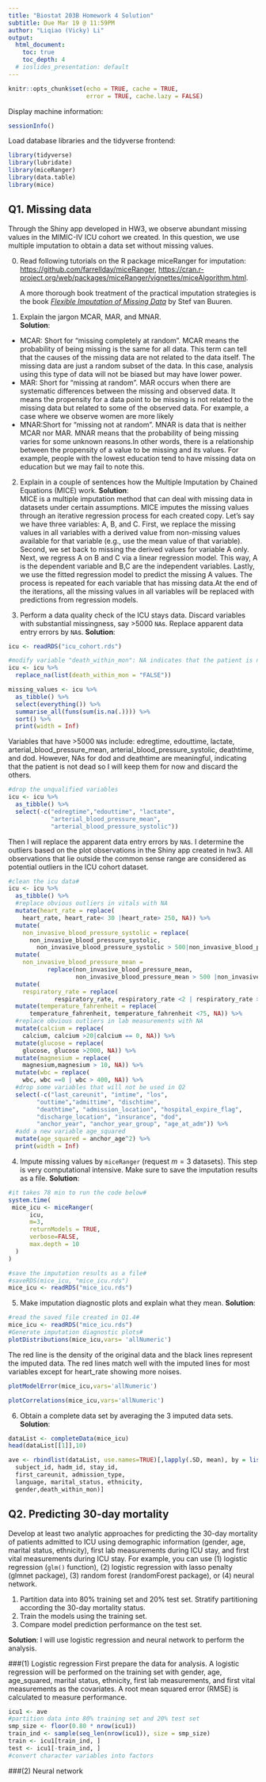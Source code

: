 ```yaml
---
title: "Biostat 203B Homework 4 Solution"
subtitle: Due Mar 19 @ 11:59PM
author: "Liqiao (Vicky) Li"
output:
  html_document:
    toc: true
    toc_depth: 4
  # ioslides_presentation: default
---
```


```r
knitr::opts_chunk$set(echo = TRUE, cache = TRUE, 
                      error = TRUE, cache.lazy = FALSE)
```
                      
Display machine information:
```r
sessionInfo()
```
Load database libraries and the tidyverse frontend:
```r
library(tidyverse)
library(lubridate)
library(miceRanger)
library(data.table)
library(mice)
```

## Q1. Missing data

Through the Shiny app developed in HW3, we observe abundant missing values in the MIMIC-IV ICU cohort we created. In this question, we use multiple imputation to obtain a data set without missing values.

0. Read following tutorials on the R package miceRanger for imputation: <https://github.com/farrellday/miceRanger>, <https://cran.r-project.org/web/packages/miceRanger/vignettes/miceAlgorithm.html>.

    A more thorough book treatment of the practical imputation strategies is the book [*_Flexible Imputation of Missing Data_*](https://stefvanbuuren.name/fimd/) by Stef van Buuren. 

1. Explain the jargon MCAR, MAR, and MNAR.  
**Solution**:  
- MCAR: Short for "missing completely at random". MCAR means the probability of being missing is the same for all data. This term can tell that the causes of the missing data are not related to the data itself. The missing data are just a random subset of the data. In this case, analysis using this type of data will not be biased but may have lower power.
- MAR: Short for "missing at random". MAR occurs when there are systematic differences between the missing and observed data. It means the propensity for a data point to be missing is not related to the missing data but related to some of the observed data. For example, a case where we observe women are more likely 
- MNAR:Short for "missing not at random". MNAR is data that is neither MCAR nor MAR. MNAR means that the probability of being missing varies for some unknown reasons.In other words, there is a relationship between the propensity of a value to be missing and its values. For example, people with the lowest education tend to have missing data on education but we may fail to note this.


2. Explain in a couple of sentences how the Multiple Imputation by Chained Equations (MICE) work.
**Solution**:  
MICE is a multiple imputation method that can deal with missing data in datasets under certain assumptions. MICE imputes the missing values through an iterative regression process for each created copy. Let's say we have three variables: A, B, and C. First, we replace the missing values in all variables with a derived value from non-missing values available for that variable (e.g., use the mean value of that variable). Second, we set back to missing the derived values for variable A only. Next, we regress A on B and C via a linear regression model. This way, A is the dependent variable and B,C are the independent variables. Lastly, we use the fitted regression model to predict the missing A values. The process is repeated for each variable that has missing data.At the end of the iterations, all the missing values in all variables will be replaced with predictions from regression models.

3. Perform a data quality check of the ICU stays data. Discard variables with substantial missingness, say >5000 `NA`s. Replace apparent data entry errors by `NA`s.
**Solution**:  
```r
icu <- readRDS("icu_cohort.rds") 

#modify variable "death_within_mon": NA indicates that the patient is not dead, so I replace NA with FALSE
icu <- icu %>%
  replace_na(list(death_within_mon = "FALSE"))

missing_values <- icu %>%
  as_tibble() %>%
  select(everything()) %>%
  summarise_all(funs(sum(is.na(.)))) %>% 
  sort() %>%
  print(width = Inf)
```
Variables that have >5000 `NA`s include: edregtime, edouttime, lactate, arterial_blood_pressure_mean, arterial_blood_pressure_systolic, deathtime, and dod. However, NAs for dod and deathtime are meaningful, indicating that the patient is not dead so I will keep them for now and discard the others.  
```r
#drop the unqualified variables
icu <- icu %>%
  as_tibble() %>%
  select(-c("edregtime","edouttime", "lactate", 
            "arterial_blood_pressure_mean", 
            "arterial_blood_pressure_systolic")) 
```
Then I will replace the apparent data entry errors by `NA`s. I determine the outliers based on the plot observations in the Shiny app created in hw3. All observations that lie outside the common sense range are considered as potential outliers in the ICU cohort dataset. 

```r
#clean the icu data#
icu <- icu %>%
  as_tibble() %>%
  #replace obvious outliers in vitals with NA
  mutate(heart_rate = replace(
    heart_rate, heart_rate< 30 |heart_rate> 250, NA)) %>%
  mutate(
    non_invasive_blood_pressure_systolic = replace(
      non_invasive_blood_pressure_systolic, 
        non_invasive_blood_pressure_systolic > 500|non_invasive_blood_pressure_systolic < 20, NA)) %>%
  mutate(
    non_invasive_blood_pressure_mean = 
           replace(non_invasive_blood_pressure_mean, 
                   non_invasive_blood_pressure_mean > 500 |non_invasive_blood_pressure_mean < 20, NA)) %>%
  mutate(
    respiratory_rate = replace(
             respiratory_rate, respiratory_rate <2 | respiratory_rate > 150, NA)) %>%
  mutate(temperature_fahrenheit = replace(
      temperature_fahrenheit, temperature_fahrenheit <75, NA)) %>%
  #replace obvious outliers in lab measurements with NA
  mutate(calcium = replace(
    calcium, calcium >20|calcium == 0, NA)) %>%
  mutate(glucose = replace(
    glucose, glucose >2000, NA)) %>%
  mutate(magnesium = replace(
    magnesium,magnesium > 10, NA)) %>%
  mutate(wbc = replace(
    wbc, wbc ==0 | wbc > 400, NA)) %>%
  #drop some variables that will not be used in Q2
  select(-c("last_careunit", "intime", "los",
        "outtime","admittime", "dischtime", 
        "deathtime", "admission_location", "hospital_expire_flag",
        "discharge_location", "insurance", "dod", 
        "anchor_year", "anchor_year_group", "age_at_adm")) %>%
  #add a new variable age_squared
  mutate(age_squared = anchor_age^2) %>%
  print(width = Inf)
```


4. Impute missing values by `miceRanger` (request $m=3$ datasets). This step is very computational intensive. Make sure to save the imputation results as a file.
**Solution**: 
```r
#it takes 78 min to run the code below#
system.time(
 mice_icu <- miceRanger(
      icu,
      m=3,
      returnModels = TRUE,
      verbose=FALSE,
      max.depth = 10
  )
)
```

```r
#save the imputation results as a file#
#saveRDS(mice_icu, "mice_icu.rds")
mice_icu <- readRDS("mice_icu.rds")
```
5. Make imputation diagnostic plots and explain what they mean.
**Solution**: 
```r
#read the saved file created in Q1.4#
mice_icu <- readRDS("mice_icu.rds")
#Generate imputation diagnostic plots#
plotDistributions(mice_icu,vars= 'allNumeric')
```

The red line is the density of the original data and the black lines represent the imputed data. The red lines match well with the imputed lines for most variables except for heart_rate showing more noises.

```r
plotModelError(mice_icu,vars='allNumeric')
```

```r
plotCorrelations(mice_icu,vars='allNumeric')
```
6. Obtain a complete data set by averaging the 3 imputed data sets.
**Solution**: 
```r
dataList <- completeData(mice_icu)
head(dataList[[1]],10)
```


```r
ave <- rbindlist(dataList, use.names=TRUE)[,lapply(.SD, mean), by = list(
  subject_id, hadm_id, stay_id,
  first_careunit, admission_type, 
  language, marital_status, ethnicity,
  gender,death_within_mon)] 

```


## Q2. Predicting 30-day mortality

Develop at least two analytic approaches for predicting the 30-day mortality of patients admitted to ICU using demographic information (gender, age, marital status, ethnicity), first lab measurements during ICU stay, and first vital measurements during ICU stay. For example, you can use (1) logistic regression (`glm()` function), (2) logistic regression with lasso penalty (glmnet package), (3) random forest (randomForest package), or (4) neural network.

1. Partition data into 80% training set and 20% test set. Stratify partitioning according the 30-day mortality status.
2. Train the models using the training set.
3. Compare model prediction performance on the test set.  

**Solution**: 
I will use logistic regression and neural network to perform the analysis.  

###(1) Logistic regression 
First prepare the data for analysis. A logistic regression will be performed on the training set with gender, age, age_squared, marital status, ethnicity, first lab measurements, and first vital measurements as the covariates. A root mean squared error (RMSE) is calculated to measure performance. 
```r
icu1 <- ave
#partition data into 80% training set and 20% test set 
smp_size <- floor(0.80 * nrow(icu1))
train_ind <- sample(seq_len(nrow(icu1)), size = smp_size)
train <- icu1[train_ind, ]
test <- icu1[-train_ind, ]
#convert character variables into factors
```


###(2) Neural network


